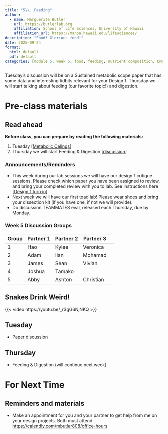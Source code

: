 ```yaml
---
title: "5\\. Feeding"
author:
  - name: Marguerite Butler  
    url: https://butlerlab.org
    affiliation: School of Life Sciences, University of Hawaii
    affiliation_url: https://manoa.hawaii.edu/lifesciences/
description: "Food! Glorious food!"
date: 2025-09-24
format: 
  html: default 
  pdf: default
categories: [module 5, week 5, food, feeding, nutrient composition, DMR]
---
```


Tuesday's discussion will be on a Sustained metabolic scope paper that has some data and interesting tidbits relevant for your Design 1. Thursday we will start talking about feeding (our favorite topic!) and digestion.   

# Pre-class materials 

::: callout-note
## Read ahead

**Before class, you can prepare by reading the following materials:**

1. Tuesday \[[Metabolic Celings](../../discussions/Discussion-Week4-metabolic-ceiling.pdf)\] 
2. Thursday we will start Feeding & Digestion \[[discussion](../../discussions/Discussion-Week5-feeding-digestion.pdf)\]
:::

### Announcements/Reminders

-  This week during our lab sessions we will have our design 1 critique sessions. Please check which paper you have been assigned to review, and bring your completed review with you to lab. See instructions here \[[Design 1 turn in](../../projects/design1-turnin.qmd)\]. 
-  Next week we will have our first toad lab! Please wear shoes and bring your dissection kit (if you have one, if not we will provide).
-  Do discussion TEAMMATES eval, released each Thursday, due by Monday.

### Week 5 Discussion Groups

| Group | Partner 1 | Partner 2 | Partner 3 |
|----|----|----|----|----|
|1| Hao |  Kylee | Veronica |
|2| Adam  |  Ilan |   Mohamad |
|3| James  | Sean |  Vivian |
|4| Joshua |  Tamako |   |
|5| Abby   |   Ashton |   Christian |


## Snakes Drink Weird!

{{< video https://youtu.be/_r3gG6NjNKQ >}}

## Tuesday
   
- Paper discussion

## Thursday

- Feeding & Digestion (will continue next week)

# For Next Time

::: callout-note
## Reminders and materials
- Make an appointment for you and your partner to get help from me on your design projects. Both must attend. <https://calendly.com/mbutler808/office-hours>

:::


